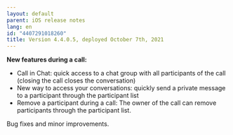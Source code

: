 ```yaml
---
layout: default
parent: iOS release notes
lang: en
id: "4407291018260"
title: Version 4.4.0.5, deployed October 7th, 2021
---
```

**New features during a call:**  
- Call in Chat: quick access to a chat group with all participants of the call (closing the call closes the conversation)
- New way to access your conversations: quickly send a private message to a participant through the participant list
- Remove a participant during a call: The owner of the call can remove participants through the participant list.
  
Bug fixes and minor improvements.


